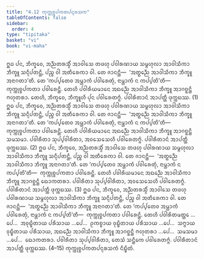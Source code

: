 ```yaml
---
title: "4.12 ᨠᩩᨠ᩠ᨠᩩᨧ᩠ᨧᨸᨠᨲᨸᨶ᩠ᨶᩁᩈᨠ"
tableOfContents: false
sidebar:
  order: 4
type: "tipitaka"
basket: "vi"
book: "vi-maha"
---
```



<DynamicBreadcrumb />

<Division number="225" book="vi-maha">

<Paragraph number="1026" book="vi-maha">
ᩍᨵ ᨸᨶ, ᨽᩥᨠ᩠ᨡᩅᩮ, ᩋᨬ᩠ᨬᨲᩁᩈ᩠ᨾᩥᩴ ᩋᩣᩅᩤᩈᩮ ᨲᨴᩉᩩ ᨸᩅᩤᩁᨱᩣᨿ ᩈᨾ᩠ᨻᩉᩩᩃᩣ ᩋᩣᩅᩤᩈᩥᨠᩣ ᨽᩥᨠ᩠ᨡᩪ ᩈᨶ᩠ᨶᩥᨸᨲᨶ᩠ᨲᩥ, ᨸᨬ᩠ᨧ ᩅᩤ ᩋᨲᩥᩁᩮᨠᩣ ᩅᩤ. ᨲᩮ ᨩᩣᨶᨶ᩠ᨲᩥ—  ‘ᩋᨲ᩠ᨳᨬ᩠ᨬᩮ ᩋᩣᩅᩤᩈᩥᨠᩣ ᨽᩥᨠ᩠ᨡᩪ ᩋᨶᩣᨣᨲᩣ’ᨲᩥ. ᨲᩮ ‘ᨠᨸ᩠ᨸᨲᩮᩅ ᩋᨾ᩠ᩉᩣᨠᩴ ᨸᩅᩤᩁᩮᨲᩩᩴ, ᨶᩣᨾ᩠ᩉᩣᨠᩴ ᨶ ᨠᨸ᩠ᨸᨲᩦ’ᨲᩥ—  ᨠᩩᨠ᩠ᨠᩩᨧ᩠ᨧᨸᨠᨲᩣ ᨸᩅᩤᩁᩮᨶ᩠ᨲᩥ. ᨲᩮᩉᩥ ᨸᩅᩤᩁᩥᨿᨾᩣᨶᩮ ᩋᨳᨬ᩠ᨬᩮ ᩋᩣᩅᩤᩈᩥᨠᩣ ᨽᩥᨠ᩠ᨡᩪ ᩋᩣᨣᨧ᩠ᨨᨶ᩠ᨲᩥ ᨻᩉᩩᨲᩁᩣ. ᨲᩮᩉᩥ, ᨽᩥᨠ᩠ᨡᩅᩮ, ᨽᩥᨠ᩠ᨡᩪᩉᩥ ᨸᩩᨶ ᨸᩅᩤᩁᩮᨲᨻ᩠ᨻᩴ. ᨸᩅᩤᩁᩥᨲᩣᨶᩴ ᩋᩣᨸᨲ᩠ᨲᩥ ᨴᩩᨠ᩠ᨠᨭᩔ. (1)
</Paragraph>

<Paragraph number="1027" book="vi-maha">
ᩍᨵ ᨸᨶ, ᨽᩥᨠ᩠ᨡᩅᩮ, ᩋᨬ᩠ᨬᨲᩁᩈ᩠ᨾᩥᩴ ᩋᩣᩅᩤᩈᩮ ᨲᨴᩉᩩ ᨸᩅᩤᩁᨱᩣᨿ ᩈᨾ᩠ᨻᩉᩩᩃᩣ ᩋᩣᩅᩤᩈᩥᨠᩣ ᨽᩥᨠ᩠ᨡᩪ ᩈᨶ᩠ᨶᩥᨸᨲᨶ᩠ᨲᩥ, ᨸᨬ᩠ᨧ ᩅᩤ ᩋᨲᩥᩁᩮᨠᩣ ᩅᩤ. ᨲᩮ ᨩᩣᨶᨶ᩠ᨲᩥ—  ‘ᩋᨲ᩠ᨳᨬ᩠ᨬᩮ ᩋᩣᩅᩤᩈᩥᨠᩣ ᨽᩥᨠ᩠ᨡᩪ ᩋᨶᩣᨣᨲᩣ’ᨲᩥ. ᨲᩮ ‘ᨠᨸ᩠ᨸᨲᩮᩅ ᩋᨾ᩠ᩉᩣᨠᩴ ᨸᩅᩤᩁᩮᨲᩩᩴ, ᨶᩣᨾ᩠ᩉᩣᨠᩴ ᨶ ᨠᨸ᩠ᨸᨲᩦ’ᨲᩥ—  ᨠᩩᨠ᩠ᨠᩩᨧ᩠ᨧᨸᨠᨲᩣ ᨸᩅᩤᩁᩮᨶ᩠ᨲᩥ. ᨲᩮᩉᩥ ᨸᩅᩤᩁᩥᨿᨾᩣᨶᩮ ᩋᨳᨬ᩠ᨬᩮ ᩋᩣᩅᩤᩈᩥᨠᩣ ᨽᩥᨠ᩠ᨡᩪ ᩋᩣᨣᨧ᩠ᨨᨶ᩠ᨲᩥ ᩈᨾᩈᨾᩣ. ᨸᩅᩤᩁᩥᨲᩣ ᩈᩩᨸ᩠ᨸᩅᩤᩁᩥᨲᩣ, ᩋᩅᩈᩮᩈᩮᩉᩥ ᨸᩅᩤᩁᩮᨲᨻ᩠ᨻᩴ. ᨸᩅᩤᩁᩥᨲᩣᨶᩴ ᩋᩣᨸᨲ᩠ᨲᩥ ᨴᩩᨠ᩠ᨠᨭᩔ. (2)
</Paragraph>

<Paragraph number="1028" book="vi-maha">
ᩍᨵ ᨸᨶ, ᨽᩥᨠ᩠ᨡᩅᩮ, ᩋᨬ᩠ᨬᨲᩁᩈ᩠ᨾᩥᩴ ᩋᩣᩅᩤᩈᩮ ᨲᨴᩉᩩ ᨸᩅᩤᩁᨱᩣᨿ ᩈᨾ᩠ᨻᩉᩩᩃᩣ ᩋᩣᩅᩤᩈᩥᨠᩣ ᨽᩥᨠ᩠ᨡᩪ ᩈᨶ᩠ᨶᩥᨸᨲᨶ᩠ᨲᩥ, ᨸᨬ᩠ᨧ ᩅᩤ ᩋᨲᩥᩁᩮᨠᩣ ᩅᩤ. ᨲᩮ ᨩᩣᨶᨶ᩠ᨲᩥ—  ‘ᩋᨲ᩠ᨳᨬ᩠ᨬᩮ ᩋᩣᩅᩤᩈᩥᨠᩣ ᨽᩥᨠ᩠ᨡᩪ ᩋᨶᩣᨣᨲᩣ’ᨲᩥ. ᨲᩮ ‘ᨠᨸ᩠ᨸᨲᩮᩅ ᩋᨾ᩠ᩉᩣᨠᩴ ᨸᩅᩤᩁᩮᨲᩩᩴ, ᨶᩣᨾ᩠ᩉᩣᨠᩴ ᨶ ᨠᨸ᩠ᨸᨲᩦ’ᨲᩥ—  ᨠᩩᨠ᩠ᨠᩩᨧ᩠ᨧᨸᨠᨲᩣ ᨸᩅᩤᩁᩮᨶ᩠ᨲᩥ. ᨲᩮᩉᩥ ᨸᩅᩤᩁᩥᨿᨾᩣᨶᩮ ᩋᨳᨬ᩠ᨬᩮ ᩋᩣᩅᩤᩈᩥᨠᩣ ᨽᩥᨠ᩠ᨡᩪ ᩋᩣᨣᨧ᩠ᨨᨶ᩠ᨲᩥ ᨳᩮᩣᨠᨲᩁᩣ. ᨸᩅᩤᩁᩥᨲᩣ ᩈᩩᨸ᩠ᨸᩅᩤᩁᩥᨲᩣ, ᩋᩅᩈᩮᩈᩮᩉᩥ ᨸᩅᩤᩁᩮᨲᨻ᩠ᨻᩴ. ᨸᩅᩤᩁᩥᨲᩣᨶᩴ ᩋᩣᨸᨲ᩠ᨲᩥ ᨴᩩᨠ᩠ᨠᨭᩔ. (3)
</Paragraph>

<Paragraph number="1029" book="vi-maha">
ᩍᨵ ᨸᨶ, ᨽᩥᨠ᩠ᨡᩅᩮ, ᩋᨬ᩠ᨬᨲᩁᩈ᩠ᨾᩥᩴ ᩋᩣᩅᩤᩈᩮ ᨲᨴᩉᩩ ᨸᩅᩤᩁᨱᩣᨿ ᩈᨾ᩠ᨻᩉᩩᩃᩣ ᩋᩣᩅᩤᩈᩥᨠᩣ ᨽᩥᨠ᩠ᨡᩪ ᩈᨶ᩠ᨶᩥᨸᨲᨶ᩠ᨲᩥ, ᨸᨬ᩠ᨧ ᩅᩤ ᩋᨲᩥᩁᩮᨠᩣ ᩅᩤ. ᨲᩮ ᨩᩣᨶᨶ᩠ᨲᩥ—  ‘ᩋᨲ᩠ᨳᨬ᩠ᨬᩮ ᩋᩣᩅᩤᩈᩥᨠᩣ ᨽᩥᨠ᩠ᨡᩪ ᩋᨶᩣᨣᨲᩣ’ᨲᩥ. ᨲᩮ ‘ᨠᨸ᩠ᨸᨲᩮᩅ ᩋᨾ᩠ᩉᩣᨠᩴ ᨸᩅᩤᩁᩮᨲᩩᩴ, ᨶᩣᨾ᩠ᩉᩣᨠᩴ ᨶ ᨠᨸ᩠ᨸᨲᩦ’ᨲᩥ—  ᨠᩩᨠ᩠ᨠᩩᨧ᩠ᨧᨸᨠᨲᩣ ᨸᩅᩤᩁᩮᨶ᩠ᨲᩥ. ᨲᩮᩉᩥ ᨸᩅᩤᩁᩥᨲᨾᨲ᩠ᨲᩮ …ᨸᩮ…  ᩋᩅᩩᨭ᩠ᨮᩥᨲᩣᨿ ᨸᩁᩥᩈᩣᨿ …ᨸᩮ…  ᩑᨠᨧ᩠ᨧᩣᨿ ᩅᩩᨭ᩠ᨮᩥᨲᩣᨿ ᨸᩁᩥᩈᩣᨿ …ᨸᩮ…  ᩈᨻ᩠ᨻᩣᨿ ᩅᩩᨭ᩠ᨮᩥᨲᩣᨿ ᨸᩁᩥᩈᩣᨿ, ᩋᨳᨬ᩠ᨬᩮ ᩋᩣᩅᩤᩈᩥᨠᩣ ᨽᩥᨠ᩠ᨡᩪ ᩋᩣᨣᨧ᩠ᨨᨶ᩠ᨲᩥ ᨻᩉᩩᨲᩁᩣ …ᨸᩮ…  ᩈᨾᩈᨾᩣ …ᨸᩮ…  ᨳᩮᩣᨠᨲᩁᩣ. ᨸᩅᩤᩁᩥᨲᩣ ᩈᩩᨸ᩠ᨸᩅᩤᩁᩥᨲᩣ, ᨲᩮᩈᩴ ᩈᨶ᩠ᨲᩥᨠᩮ ᨸᩅᩤᩁᩮᨲᨻ᩠ᨻᩴ. ᨸᩅᩤᩁᩥᨲᩣᨶᩴ ᩋᩣᨸᨲ᩠ᨲᩥ ᨴᩩᨠ᩠ᨠᨭᩔ. (4–15)

</Paragraph>
</Division>

<Paragraph number="1030" type="center" book="vi-maha">
ᨠᩩᨠ᩠ᨠᩩᨧ᩠ᨧᨸᨠᨲᨸᨶ᩠ᨶᩁᩈᨠᩴ ᨶᩥᨭ᩠ᨮᩥᨲᩴ.
</Paragraph>